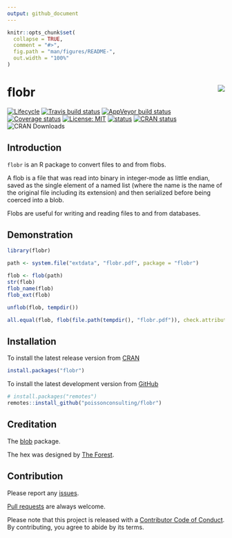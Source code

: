 ```yaml
---
output: github_document
---
```


<!-- README.md is generated from README.Rmd. Please edit that file -->

```r
knitr::opts_chunk$set(
  collapse = TRUE,
  comment = "#>",
  fig.path = "man/figures/README-",
  out.width = "100%"
)
```

# flobr <img src="man/figures/logo.png" align="right" />

<!-- badges: start -->
[![Lifecycle](https://img.shields.io/badge/lifecycle-maturing-blue.svg)](https://www.tidyverse.org/lifecycle/#maturing)
[![Travis build status](https://travis-ci.org/poissonconsulting/flobr.svg?branch=master)](https://travis-ci.org/poissonconsulting/flobr)
[![AppVeyor build status](https://ci.appveyor.com/api/projects/status/github/poissonconsulting/flobr?branch=master&svg=true)](https://ci.appveyor.com/project/poissonconsulting/flobr)
[![Coverage status](https://codecov.io/gh/poissonconsulting/flobr/branch/master/graph/badge.svg)](https://codecov.io/github/poissonconsulting/flobr?branch=master)
[![License: MIT](https://img.shields.io/badge/License-MIT-green.svg)](https://opensource.org/licenses/MIT)
[![status](https://tinyverse.netlify.com/badge/flobr)](https://CRAN.R-project.org/package=flobr)
[![CRAN status](https://www.r-pkg.org/badges/version/flobr)](https://cran.r-project.org/package=flobr)
![CRAN Downloads](https://cranlogs.r-pkg.org/badges/flobr)
<!-- badges: end -->

## Introduction

`flobr` is an R package to convert files to and from flobs.

A flob is a file that was 
read into binary in integer-mode as little endian, 
saved as the single element of a named list (where the name is the name of the original file including its extension) and then serialized before being coerced into a blob.

Flobs are useful for writing and reading files to and from databases.

## Demonstration

```r
library(flobr)

path <- system.file("extdata", "flobr.pdf", package = "flobr")

flob <- flob(path)
str(flob)
flob_name(flob)
flob_ext(flob)

unflob(flob, tempdir())

all.equal(flob, flob(file.path(tempdir(), "flobr.pdf")), check.attributes = FALSE)
```


## Installation

To install the latest release version from [CRAN](https://cran.r-project.org)
```r
install.packages("flobr")
```

To install the latest development version from [GitHub](https://github.com/poissonconsulting/flobr)

```r
# install.packages("remotes")
remotes::install_github("poissonconsulting/flobr")
```

## Creditation

The [blob](https://github.com/tidyverse/blob) package.

The hex was designed by [The Forest](http://www.theforest.ca).

## Contribution

Please report any [issues](https://github.com/poissonconsulting/flobr/issues).

[Pull requests](https://github.com/poissonconsulting/flobr/pulls) are always welcome.

Please note that this project is released with a [Contributor Code of Conduct](https://github.com/poissonconsulting/flobr/blob/master/CODE_OF_CONDUCT.md).
By contributing, you agree to abide by its terms.
